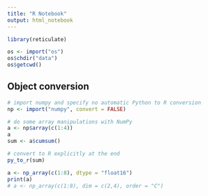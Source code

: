```yaml
---
title: "R Notebook"
output: html_notebook
---
```


```r
library(reticulate)

os <- import("os")
os$chdir("data")
os$getcwd()
```


## Object conversion

```r
# import numpy and specify no automatic Python to R conversion
np <- import("numpy", convert = FALSE)

# do some array manipulations with NumPy
a <- np$array(c(1:4))
a
sum <- a$cumsum()

# convert to R explicitly at the end
py_to_r(sum)
```


```r
a <- np_array(c(1:8), dtype = "float16")
print(a)
# a <- np_array(c(1:8), dim = c(2,4), order = "C")
```
